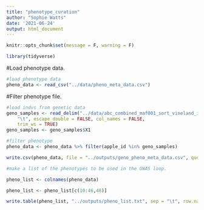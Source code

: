 ```yaml
---
title: "phenotype_curation"
author: "Sophie Watts"
date: '2021-06-24'
output: html_document
---
```


```r
knitr::opts_chunk$set(message = F, warning = F)

library(tidyverse)

```
#Load phenotype data.
```r

#load phenotype data
pheno_data <- read_csv("../data/pheno_meta_data.csv")

```

#Filter phenotype file.

```r

#load indvs from genetic data
geno_samples <- read_delim("../data/abc_combined_maf001_sort_vineland_imputed_pheno_hetero90_maf001.nosex", 
    "\t", escape_double = FALSE, col_names = FALSE, 
    trim_ws = TRUE)
geno_samples <- geno_samples$X1

#filter phenotype
pheno_data <- pheno_data %>% filter(apple_id %in% geno_samples)

write.csv(pheno_data, file = "../outputs/geno_pheno_meta_data.csv", quote = F, row.names = F)

#make a list of the phenotypes to be used in the GWAS loop.

pheno_list <- colnames(pheno_data)

pheno_list <- pheno_list[c(10:46,48)]

write.table(pheno_list, "../outputs/pheno_list.txt", sep = "\t", row.names = F, col.names = F, quote = F)

```

